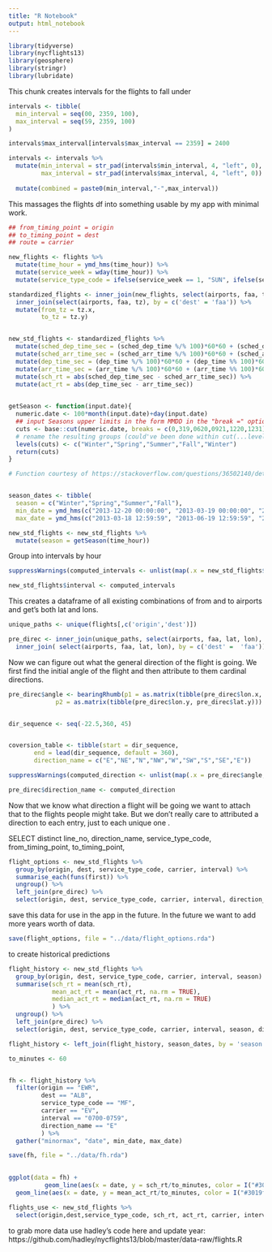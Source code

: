 ```yaml
---
title: "R Notebook"
output: html_notebook
---
```


```r

library(tidyverse)
library(nycflights13)
library(geosphere)
library(stringr)
library(lubridate)

```



This chunk creates intervals for the flights to fall under
```r

intervals <- tibble(
  min_interval = seq(00, 2359, 100),
  max_interval = seq(59, 2359, 100)
)

intervals$max_interval[intervals$max_interval == 2359] = 2400

intervals <- intervals %>% 
  mutate(min_interval = str_pad(intervals$min_interval, 4, "left", 0),
         max_interval = str_pad(intervals$max_interval, 4, "left", 0)) %>% 
  
  mutate(combined = paste0(min_interval,"-",max_interval))

```



This massages the flights df into something usable by my app with minimal work.

```r

## from_timing_point = origin
## to_timing_point = dest
## route = carrier

new_flights <- flights %>% 
  mutate(time_hour = ymd_hms(time_hour)) %>% 
  mutate(service_week = wday(time_hour)) %>% 
  mutate(service_type_code = ifelse(service_week == 1, "SUN", ifelse(service_week == 7, "SAT", "MF"))) 

standardized_flights <- inner_join(new_flights, select(airports, faa, tz), by = c('origin' = 'faa')) %>% 
  inner_join(select(airports, faa, tz), by = c('dest' = 'faa')) %>% 
  mutate(from_tz = tz.x,
         to_tz = tz.y)


new_std_flights <- standardized_flights %>%
  mutate(sched_dep_time_sec = (sched_dep_time %/% 100)*60*60 + (sched_dep_time %% 100)*60 + from_tz*60*60 ) %>% 
  mutate(sched_arr_time_sec = (sched_arr_time %/% 100)*60*60 + (sched_arr_time %% 100)*60 + to_tz*60*60 ) %>% 
  mutate(dep_time_sec = (dep_time %/% 100)*60*60 + (dep_time %% 100)*60 + from_tz*60*60) %>% 
  mutate(arr_time_sec = (arr_time %/% 100)*60*60 + (arr_time %% 100)*60 + to_tz*60*60) %>% 
  mutate(sch_rt = abs(sched_dep_time_sec - sched_arr_time_sec)) %>% 
  mutate(act_rt = abs(dep_time_sec - arr_time_sec))
  

```

```r
getSeason <- function(input.date){
  numeric.date <- 100*month(input.date)+day(input.date)
  ## input Seasons upper limits in the form MMDD in the "break =" option:
  cuts <- base::cut(numeric.date, breaks = c(0,319,0620,0921,1220,1231)) 
  # rename the resulting groups (could've been done within cut(...levels=) if "Winter" wasn't double
  levels(cuts) <- c("Winter","Spring","Summer","Fall","Winter")
  return(cuts)
}

# Function courtesy of https://stackoverflow.com/questions/36502140/determine-season-from-date-using-lubridate-in-r#36518085


season_dates <- tibble(
  season = c("Winter","Spring","Summer","Fall"),
  min_date = ymd_hms(c("2013-12-20 00:00:00", "2013-03-19 00:00:00", "2013-06-20 00:00:00", "2013-09-21 00:00:00")),
  max_date = ymd_hms(c("2013-03-18 12:59:59", "2013-06-19 12:59:59", "2013-09-20 12:59:59", "2013-12-19 12:59:59")) )

```


```r

new_std_flights <- new_std_flights %>% 
  mutate(season = getSeason(time_hour))

```



Group into intervals by hour
```r
suppressWarnings(computed_intervals <- unlist(map(.x = new_std_flights$dep_time, .f = function(x) intervals$combined[min(which(x < as.numeric(intervals$max_interval)))] )))

new_std_flights$interval <- computed_intervals
```


This creates a dataframe of all existing combinations of from and to airports and get's both lat and lons.
```r

unique_paths <- unique(flights[,c('origin','dest')])

pre_direc <- inner_join(unique_paths, select(airports, faa, lat, lon), by = c('origin' =  'faa')) %>% 
  inner_join( select(airports, faa, lat, lon), by = c('dest' =  'faa')) 

```

Now we can figure out what the general direction of the flight is going. We first find the initial angle of the flight and then attribute to them cardinal directions.

```r


pre_direc$angle <- bearingRhumb(p1 = as.matrix(tibble(pre_direc$lon.x, pre_direc$lat.x)), 
             p2 = as.matrix(tibble(pre_direc$lon.y, pre_direc$lat.y)))


dir_sequence <- seq(-22.5,360, 45)


coversion_table <- tibble(start = dir_sequence, 
       end = lead(dir_sequence, default = 360),
       direction_name = c("E","NE","N","NW","W","SW","S","SE","E"))

suppressWarnings(computed_direction <- unlist(map(.x = pre_direc$angle, .f = function(x) coversion_table$direction_name[min(which(x < as.numeric(coversion_table$end)))] )))

pre_direc$direction_name <- computed_direction
```

Now that we know what direction a flight will be going we want to attach that to the flights people might take. But we don't really care to attributed a direction to each entry, just to each unique one .

SELECT distinct line_no, direction_name, service_type_code, from_timing_point, to_timing_point,

```r

flight_options <- new_std_flights %>% 
  group_by(origin, dest, service_type_code, carrier, interval) %>% 
  summarise_each(funs(first)) %>% 
  ungroup() %>% 
  left_join(pre_direc) %>% 
  select(origin, dest, service_type_code, carrier, interval, direction_name)


```

save this data for use in the app in the future. In the future we want to add more years worth of data.
```r
save(flight_options, file = "../data/flight_options.rda")
```


to create historical predictions
```r

flight_history <- new_std_flights %>% 
  group_by(origin, dest, service_type_code, carrier, interval, season) %>% 
  summarise(sch_rt = mean(sch_rt),
            mean_act_rt = mean(act_rt, na.rm = TRUE),
            median_act_rt = median(act_rt, na.rm = TRUE)
            ) %>% 
  ungroup() %>% 
  left_join(pre_direc) %>% 
  select(origin, dest, service_type_code, carrier, interval, season, direction_name, sch_rt, mean_act_rt, median_act_rt)

flight_history <- left_join(flight_history, season_dates, by = 'season')

```


```r

to_minutes <- 60


fh <- flight_history %>% 
  filter(origin == "EWR",
         dest == "ALB",
         service_type_code == "MF",
         carrier == "EV",
         interval == "0700-0759",
         direction_name == "E"
         ) %>% 
  gather("minormax", "date", min_date, max_date)

save(fh, file = "../data/fh.rda")
      

```



```r
ggplot(data = fh) +
          geom_line(aes(x = date, y = sch_rt/to_minutes, color = I("#3019ff") ), linetype = "dashed") +
  geom_line(aes(x = date, y = mean_act_rt/to_minutes, color = I("#3019ff") ), linetype = "solid") 

```






```r
flights_use <- new_std_flights %>% 
  select(origin,dest,service_type_code, sch_rt, act_rt, carrier, interval)
```











to grab more data use hadley's code here and update year: https://github.com/hadley/nycflights13/blob/master/data-raw/flights.R






